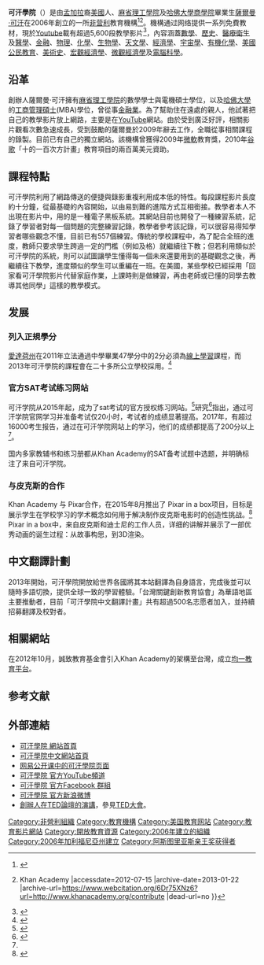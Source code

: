 {{refimprove|time=2019-07-31T11:53:37+00:00}}
{{noteTA
|G1=free license
|1 = zh-hans:非营利;zh-hk:非牟利;zh-tw:非營利;
}}
{{Infobox website
| name                 = 可汗學院
| native_name          = Khan Academy
| native_name_lang     = en
| logo                 = Khan Academy logo (2018).svg
| url                  = {{URL|http://www.khanacademy.org/}}
| commercial           = 非牟利 
| type                 = [[線上學習|線上學習]]
| language             = [[英文|英文]]、[[印尼文|印尼文]]、[[德文|德文]]、[[西班牙文|西班牙文]]、[[法文|法文]]、[[意大利文|意大利文]]、[[斯瓦希里文|斯瓦希里文]]、[[挪威文|挪威文]]、[[波蘭文|波蘭文]]、[[葡萄牙文|葡萄牙文]]、[[俄文|俄文]]、[[土耳其文|土耳其文]]、[[科薩文|科薩文]]、[[希臘文|希臘文]]、[[土耳其文|土耳其文]]、[[保加利亞文|保加利亞文]]、[[烏克蘭文|烏克蘭文]]、[[烏爾都文|烏爾都文]]、[[阿拉伯文|阿拉伯文]]、[[波斯文|波斯文]]、[[馬拉雅拉姆文|馬拉雅拉姆文]]、[[孟加拉文|孟加拉文]]、[[印地文|印地文]]、[[中文|中文]]、[[泰文|泰文]]、[[希伯來文|希伯來文]]、[[日文|日文]]、[[韓文|韓文]]、[[泰卢固语|泰卢固语]]、[[泰米尔文|坦米爾文]]、[[卡纳达语|卡纳达语]]
| registration         = 免費註冊
| content_license      = [[共享創意|共享創意 (BY-NC-SA)]]
| owner                = [[薩爾曼·可汗|薩爾曼·可汗]]
| author               = 薩爾曼·可汗，創辦人及執行董事
| launch_date          = {{Start date and age|2006|9}}
| revenue              = 1.336亿美元（2015）
| alexa                = 5,676 ({{as of|2013|08|15|alt=2013年8月}})<ref name="alexa">{{cite web |url= http://www.alexa.com/siteinfo/khanacademy.org# |title= khanacademy.org 網站資訊 |publisher= [[Alexa_Internet|Alexa Internet]] |accessdate= 2012-08-15 |archive-date= 2020-11-14 |archive-url= https://web.archive.org/web/20201114000910/https://www.alexa.com/siteinfo/khanacademy.org |dead-url= no }}</ref>
}}

'''可汗學院'''（{{lang-en|Khan Academy}}）是由[[孟加拉|孟加拉]]裔[[美國|美國]]人、[[麻省理工學院|麻省理工學院]]及[[哈佛大學商學院|哈佛大學商學院]]畢業生[[薩爾曼·可汗|薩爾曼·可汗]]在2006年創立的一所[[非營利組織|非营利]]教育機構<ref>{{cite web |url=http://khanacademy.desk.com/customer/portal/articles/337790-what-is-khan-academy- |title=Khan Academy - What is Khan Academy? |publisher=可汗學院 |accessdate=2013-08-15 |archive-url=https://web.archive.org/web/20131006152721/http://khanacademy.desk.com/customer/portal/articles/337790-what-is-khan-academy- |archive-date=2013-10-06 |dead-url=yes }}</ref><ref name="khanacademy">{{Cite web |url=http://www.khanacademy.org/contribute |title=Contribute {{!}} Khan Academy |accessdate=2012-07-15 |archive-date=2013-01-22 |archive-url=https://www.webcitation.org/6Dr75XNz6?url=http://www.khanacademy.org/contribute |dead-url=no }}</ref>。機構通过网络提供一系列免費教材，現於[[Youtube|Youtube]]載有超過5,600段教學影片<ref name="about">{{cite web |url=https://www.khanacademy.org/about |title=About - Khan Academy |accessdate=2013-08-15 |archive-date=2015-09-05 |archive-url=https://web.archive.org/web/20150905085710/https://www.khanacademy.org/about |dead-url=no }}</ref>，內容涵蓋[[數學|數學]]、[[歷史|歷史]]、[[醫療衛生|醫療衛生]]及[[醫學|醫學]]、[[金融|金融]]、[[物理|物理]]、[[化學|化學]]、[[生物學|生物學]]、[[天文學|天文學]]、[[經濟學|經濟學]]、[[宇宙學|宇宙學]]、[[有機化學|有機化學]]、[[美國|美國]][[公民教育|公民教育]]、[[美術史|美術史]]、[[宏觀經濟學|宏觀經濟學]]、[[微觀經濟學|微觀經濟學]]及[[電腦科學|電腦科學]]。

== 沿革 ==
創辦人薩爾曼·可汗擁有[[麻省理工學院|麻省理工學院]]的數學學士與電機碩士學位，以及[[哈佛大學|哈佛大學]]的[[工商管理碩士|工商管理碩士]](MBA)學位，曾從事[[金融業|金融業]]。為了幫助住在遠處的親人，他試著把自己的教學影片放上網路，主要是在[[YouTube|YouTube]]網站。由於受到廣泛好評，相關影片觀看次數急速成長，受到鼓勵的薩爾曼於2009年辭去工作，全職從事相關課程的錄製。目前已有自己的獨立網站。該機構曾獲得2009年[[微軟|微軟]]教育獎，2010年[[谷歌|谷歌]]「十的一百次方計畫」教育項目的兩百萬美元資助。

== 課程特點 ==
可汗學院利用了網路傳送的便捷與錄影重複利用成本低的特性。每段課程影片長度約十分鐘，從最基礎的內容開始，以由易到難的進階方式互相銜接。教學者本人不出現在影片中，用的是一種電子黑板系統。其網站目前也開發了一種練習系統，記錄了學習者對每一個問題的完整練習記錄，教學者參考該記錄，可以很容易得知學習者哪些觀念不懂，目前已有557個練習。傳統的學校課程中，為了配合全班的進度，教師只要求學生跨過一定的門檻（例如及格）就繼續往下教；但若利用類似於可汗學院的系統，則可以試圖讓學生懂得每一個未來還要用到的基礎觀念之後，再繼續往下教學，進度類似的學生可以重編在一班。在美國，某些學校已經採用「回家看可汗學院影片代替家庭作業，上課時則是做練習，再由老師或已懂的同學去教導其他同學」這樣的教學模式。

== 发展 ==
=== 列入正規學分 ===
[[愛達荷州|愛達荷州]]在2011年立法通過中學畢業47學分中的2分必須為[[線上學習|線上學習]]課程，而2013年可汗學院的課程會在二十多所公立學校採用。<ref>{{Cite web |url=http://www.sfgate.com/news/article/Online-academy-classes-to-be-tested-in-ID-schools-4152085.php |title=Online academy classes to be tested in ID schools |access-date=2013-01-06 |archive-date=2013-01-07 |archive-url=https://web.archive.org/web/20130107085248/http://www.sfgate.com/news/article/Online-academy-classes-to-be-tested-in-ID-schools-4152085.php |dead-url=no }}</ref>

=== 官方SAT考试练习网站 ===
可汗学院从2015年起，成为了sat考试的官方授权练习网站。<ref>{{Cite news|url=https://www.collegeboard.org/releases/2016/One-Year-Since-Launch-SAT-Khan-Academy-Leveling-Playing-Field|title=One-Year-Since-Launch-SAT-Khan-Academy-Leveling-Playing-Field|author=collegeboard|date=2017-01-20|work=|accessdate=2018-06-02|archive-date=2020-10-01|archive-url=https://web.archive.org/web/20201001134221/https://www.collegeboard.org/releases/2016/One-Year-Since-Launch-SAT-Khan-Academy-Leveling-Playing-Field|dead-url=no}}</ref>研究<ref name=":0">{{Cite web|url=https://www.khanacademy.org/about/blog/post/160451329150/studying-for-the-sat-for-20-hours-on-khan-academy|title=studying-for-the-sat-for-20-hours-on-khan-academy|accessdate=2018-06-02|author=Khan Academy|date=2017-05-08|publisher=|archive-date=2019-06-03|archive-url=https://web.archive.org/web/20190603083757/https://www.khanacademy.org/about/blog/post/160451329150/studying-for-the-sat-for-20-hours-on-khan-academy|dead-url=no}}</ref>指出，通过可汗学院官网学习并准备考试仅20小时，考试者的成绩显著提高。2017年，有超过16000考生报告，通过在可汗学院网站上的学习，他们的成绩都提高了200分以上<ref name=":0" />。

国内多家教辅书和练习册都从Khan Academy的SAT备考试题中选题，并明确标注了来自可汗学院。

=== 与皮克斯的合作 ===
Khan Academy 与 Pixar合作，在2015年8月推出了 Pixar in a box项目，目标是展示学生在学校学习的学术概念如何用于解决制作皮克斯电影时的创造性挑战。<ref>{{Cite web|url=https://www.khanacademy.org/partner-content/pixar|title=Pixar in a box|accessdate=2018-06-02|author=|date=|publisher=|archive-date=2018-05-30|archive-url=https://web.archive.org/web/20180530000536/https://www.khanacademy.org/partner-content/pixar|dead-url=no}}</ref> Pixar in a box中，来自皮克斯和迪士尼的工作人员，详细的讲解并展示了一部优秀动画的诞生过程：从故事构思，到3D渲染。

== 中文翻譯計劃 ==
2013年開始，可汗學院開放給世界各國將其本站翻譯為自身語言，完成後並可以隨時多語切換，提供全球一致的學習體驗。「台灣關鍵創新教育協會」為華語地區主要推動者，目前「可汗學院中文翻譯計畫」共有超過500名志愿者加入，並持續招募翻譯及校對者。

== 相關網站 ==
在2012年10月，誠致教育基金會引入Khan Academy的架構至台灣，成立[[均一教育平台|均一教育平台]]。

== 参考文献 ==
{{Reflist|2}}

== 外部連結 ==
{{Commonscat|Khan Academy}}
* [http://www.khanacademy.org/ 可汗學院 網站首頁]{{Wayback|url=http://www.khanacademy.org/ |date=20190526025603 }}
* [https://zh-hans.khanacademy.org/ 可汗學院中文網站首頁] {{Wayback|url=https://zh-hans.khanacademy.org/ |date=20200703113338 }}
* [http://open.163.com/khan/ 网易公开课中的可汗學院页面] {{Wayback|url=http://open.163.com/khan/ |date=20210126063104 }}
* [http://www.youtube.com/khanacademy 可汗學院 官方YouTube頻道]{{Wayback|url=http://www.youtube.com/khanacademy |date=20190321090101 }}
* [http://www.facebook.com/khanacademy 可汗學院 官方Facebook 群組] {{Wayback|url=http://www.facebook.com/khanacademy |date=20210227022911 }}
* [http://www.weibo.com/khanacademy 可汗學院 官方新浪微博] {{Wayback|url=http://www.weibo.com/khanacademy |date=20171024085829 }}
* [http://www.ted.com/talks/salman_khan_let_s_use_video_to_reinvent_education.html 創辦人在TED論壇的演講]{{Wayback|url=http://www.ted.com/talks/salman_khan_let_s_use_video_to_reinvent_education.html |date=20140222022519 }}，參見[[TED大會|TED大會]]。

{{MOOC}}
{{阿斯图里亚斯亲王奖获得者|international-cooperation}}
{{DEFAULTSORT:Khan Academy}}
[[Category:非營利組織|Category:非營利組織]]
[[Category:教育機構|Category:教育機構]]
[[Category:美国教育网站|Category:美国教育网站]]
[[Category:教育影片網站|Category:教育影片網站]]
[[Category:開放教育資源|Category:開放教育資源]]
[[Category:2006年建立的組織|Category:2006年建立的組織]]
[[Category:2006年加利福尼亞州建立|Category:2006年加利福尼亞州建立]]
[[Category:阿斯图里亚斯亲王奖获得者|Category:阿斯图里亚斯亲王奖获得者]]